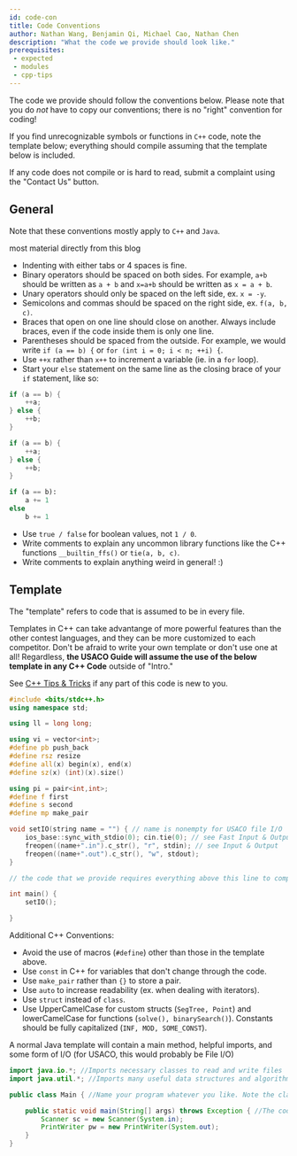 ```yaml
---
id: code-con
title: Code Conventions
author: Nathan Wang, Benjamin Qi, Michael Cao, Nathan Chen
description: "What the code we provide should look like."
prerequisites: 
 - expected
 - modules
 - cpp-tips
---
```


The code we provide should follow the conventions below. Please note that you do _not_ have to copy our conventions; there is no "right" convention for coding!

<LanguageSection>

<CPPSection>

If you find unrecognizable symbols or functions in `C++` code, note the template below; everything should compile assuming that the template below is included.

</CPPSection>

<JavaSection />

<PySection />

</LanguageSection>

If any code does not compile or is hard to read, submit a complaint using the "Contact Us" button.

## General

Note that these conventions mostly apply to `C++` and `Java`.

<Resources>
  <Resource source = "CF" title = "Swift - Competitive C++ Manifesto" url="blog/entry/64218">most material directly from this blog</Resource>
</Resources>

 - Indenting with either tabs or 4 spaces is fine.
 - Binary operators should be spaced on both sides. For example, `a+b` should be written as `a + b` and `x=a+b` should be written as `x = a + b`.
 - Unary operators should only be spaced on the left side, ex. `x = -y`.
 - Semicolons and commas should be spaced on the right side, ex. `f(a, b, c)`.
 - Braces that open on one line should close on another. Always include braces, even if the code inside them is only one line.
 - Parentheses should be spaced from the outside. For example, we would write `if (a == b) {` or `for (int i = 0; i < n; ++i) {`.
 - Use `++x` rather than `x++` to increment a variable (ie. in a `for` loop).
 - Start your `else` statement on the same line as the closing brace of your `if` statement, like so:

<LanguageSection>

<CPPSection>

```cpp
if (a == b) {
	++a;
} else {
	++b;
}
```

</CPPSection>

<JavaSection>

```java
if (a == b) {
	++a;
} else {
	++b;
}
```

</JavaSection>

<PySection>

```py
if (a == b):
	a += 1
else
	b += 1
```

</PySection>

</LanguageSection>
 

 - Use `true / false` for boolean values, not `1 / 0`. 
 - Write comments to explain any uncommon library functions like the C++ functions `__builtin_ffs()` or `tie(a, b, c)`.
 - Write comments to explain anything weird in general! :)

## Template

The "template" refers to code that is assumed to be in every file.

<LanguageSection>

<CPPSection>

Templates in C++ can take advantange of more powerful features than the other contest languages, and they can be more customized to each competitor. Don't be afraid to write your own template or don't use one at all! Regardless, **the USACO Guide will assume the use of the below template in any C++ Code** outside of "Intro."

See [C++ Tips & Tricks](./cpp-tips) if any part of this code is new to you.

```cpp
#include <bits/stdc++.h>
using namespace std;

using ll = long long;

using vi = vector<int>;
#define pb push_back
#define rsz resize
#define all(x) begin(x), end(x)
#define sz(x) (int)(x).size()

using pi = pair<int,int>;
#define f first
#define s second
#define mp make_pair

void setIO(string name = "") { // name is nonempty for USACO file I/O
	ios_base::sync_with_stdio(0); cin.tie(0); // see Fast Input & Output
	freopen((name+".in").c_str(), "r", stdin); // see Input & Output
	freopen((name+".out").c_str(), "w", stdout);
}

// the code that we provide requires everything above this line to compile

int main() {
	setIO();

}
```

<!-- Any preferences? Also, this doesn't apply to the custom sorting module, make sure to include all 3! :) -->

Additional C++ Conventions:

 - Avoid the use of macros (`#define`) other than those in the template above.
 - Use `const` in C++ for variables that don't change through the code.
 - Use `make_pair` rather than `{}` to store a pair. 
 - Use `auto` to increase readability (ex. when dealing with iterators). 
 - Use `struct` instead of `class`. <!-- Even if you are copy pasting a `struct`, space it out rather than squeezing it into one line. -->
 - Use UpperCamelCase for custom structs (`SegTree, Point`) and lowerCamelCase for functions (`solve(), binarySearch()`). Constants should be fully capitalized (`INF, MOD, SOME_CONST`). 

</CPPSection>

<JavaSection>

A normal Java template will contain a main method, helpful imports, and some form of I/O (for USACO, this would probably be File I/O)

```java
import java.io.*; //Imports necessary classes to read and write files
import java.util.*; //Imports many useful data structures and algorithms libraries

public class Main { //Name your program whatever you like. Note the class name must match the file name (e.g. this file would be "Main.java")

	public static void main(String[] args) throws Exception { //The code below reads from stdin and also uses a slow input method. Read "Intro - Fast I/O" for other Java I/O techniques.
		Scanner sc = new Scanner(System.in);
		PrintWriter pw = new PrintWriter(System.out);
	}
}

```

</JavaSection>

<PySection />

</LanguageSection>
